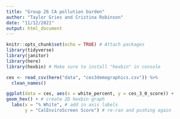```yaml
---
title: "Group 26 CA pollution burden"
author: "Taylor Gries and Cristina Robinson"
date: "11/12/2021"
output: html_document
---
```


```r
knitr::opts_chunk$set(echo = TRUE) # Attach packages
library(tidyverse)
library(janitor)
library(here)
library(hexbin) # Make sure to install "hexbin" in console
```

```r
ces <- read_csv(here("data", "ces3demographics.csv")) %>%
  clean_names()
```

```r
ggplot(data = ces, aes(x = white_percent, y = ces_3_0_score)) + 
geom_hex() + # create 2D hexbin graph 
  labs(x = "% White", # add in axis labels
       y = "CalEnviroScreen Score") # re-ran and pushing again
```
